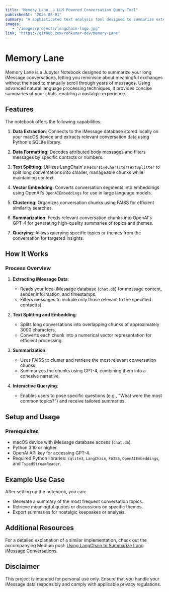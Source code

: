 ```yaml
---
title: "Memory Lane, a LLM Powered Conversation Query Tool"
publishedAt: "2024-08-01"
summary: "A sophisticated text analysis tool designed to summarize extensive iMessage conversations with precision. Combines advanced data extraction, AI-driven text embedding, and clustering techniques to provide concise, meaningful insights. Built for performance, scalability, and seamless integration with modern NLP models like GPT-4."
images:
   - "/images/projects/langchain-logo.jpg"
link: "https://github.com/rohkumar-dev/Memory-Lane"
---
```


# Memory Lane

Memory Lane is a Jupyter Notebook designed to summarize your long iMessage conversations, letting you reminisce about meaningful exchanges without the need to manually scroll through years of messages. Using advanced natural language processing techniques, it provides concise summaries of your chats, enabling a nostalgic experience.

## Features

The notebook offers the following capabilities:

1. **Data Extraction**: Connects to the iMessage database stored locally on your macOS device and extracts relevant conversation data using Python's SQLite library.

2. **Data Formatting**: Decodes attributed body messages and filters messages by specific contacts or numbers.

3. **Text Splitting**: Utilizes LangChain's `RecursiveCharacterTextSplitter` to split long conversations into smaller, manageable chunks while maintaining context.

4. **Vector Embedding**: Converts conversation segments into embeddings using OpenAI's `OpenAIEmbeddings` for use in large language models.

5. **Clustering**: Organizes conversation chunks using FAISS for efficient similarity searches.

6. **Summarization**: Feeds relevant conversation chunks into OpenAI's GPT-4 for generating high-quality summaries of topics and themes.

7. **Querying**: Allows querying specific topics or themes from the conversation for targeted insights.

## How It Works

### Process Overview

1. **Extracting iMessage Data**:

   - Reads your local iMessage database (`chat.db`) for message content, sender information, and timestamps.
   - Filters messages to include only those relevant to the specified contact(s).

2. **Text Splitting and Embedding**:

   - Splits long conversations into overlapping chunks of approximately 3000 characters.
   - Converts each chunk into a numerical vector representation for efficient processing.

3. **Summarization**:

   - Uses FAISS to cluster and retrieve the most relevant conversation chunks.
   - Summarizes the chunks using GPT-4, combining them into a cohesive narrative.

4. **Interactive Querying**:

   - Enables users to pose specific questions (e.g., "What were the most common topics?") and receive tailored summaries.

## Setup and Usage

### Prerequisites

- macOS device with iMessage database access (`chat.db`).
- Python 3.10 or higher.
- OpenAI API key for accessing GPT-4.
- Required Python libraries: `sqlite3`, `LangChain`, `FAISS`, `OpenAIEmbeddings`, and `TypedStreamReader`.

## Example Use Case

After setting up the notebook, you can:

- Generate a summary of the most frequent conversation topics.
- Retrieve meaningful quotes or discussions on specific themes.
- Export summaries for nostalgic keepsakes or analysis.

## Additional Resources

For a detailed explanation of a similar implementation, check out the accompanying Medium post: [Using LangChain to Summarize Long iMessage Conversations](https://medium.com/@rohankumar_75589/using-langchain-to-summarize-long-imessage-text-conversations-c97137851f4c).

## Disclaimer

This project is intended for personal use only. Ensure that you handle your iMessage data responsibly and comply with applicable privacy regulations.